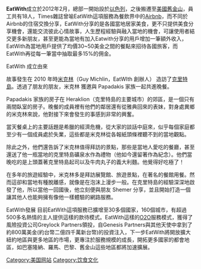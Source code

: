 {{multiple issues|
{{expand|time=2014-12-03T16:22:30+00:00}}
{{expert|time=2014-12-03T16:22:30+00:00}}
{{inappropriate tone|time=2014-12-03T16:22:30+00:00}}
{{unreferenced|time=2014-12-03T16:22:30+00:00}}
}}
{{infobox company
| name = EatWith
| logo = <!-- 檔案不存在 EatWith Logo Bélo.svg -->
| type = [[私人公司|私人公司]]
| location = [[美國|美國]][[加利福尼亞州|加利福尼亞州]][[舊金山|舊金山]]
| foundation = 2012年
| key_people = Guy Michlin（[[執行長|執行長]]）
| industry = [[社群網路服務|社群網路服務]]
| homepage = [http://www.eatwith.com]
}}

'''EatWith'''成立於2012年2月，總部一開始設於[[以色列|以色列]]，之後搬遷至[[美國|美國]][[舊金山|舊金山]]，員工共有18人，Times雜誌曾喻EatWith這項服務為餐飲界中的[[Airbnb|Airbnb]]，而不同於Airbnb的住宿交換分享，EatWith分享的是各國當地居家美食，更不只提供美食分享機會，還能交流彼此心情故事，人生歷程經驗與融入當地的機會，可讓使用者結交更多新朋友，甚至更能為當地有加入Eatwith分享的用戶增加一筆額外收入，EatWith為當地用戶提供了均價30~50美金之間的餐點來招待各國旅客，而EatWith再從每一筆當中抽取最多15%的佣金。

EatWith 成立由來

故事發生在 2010 年時[[米克林|米克林]]（Guy Michlin，EatWIth 創辦人） 造訪了[[克里特島|克里特島]]。透過了朋友的朋友，米克林 獲邀與 Papadakis 家族一起共進晚餐。
 
Papadakis 家族的房子在 Heraklion（克里特島的主要城市）的郊區，是一個只有兩間臥室的房子。晚餐的成員裡有他們的鄰居還有從雅典回來的表妹，對身處異鄉的米克林來說，他對接下來會發生的事感到非常的興奮。
 
當天餐桌上的主要話題是希臘的經濟危機，從大家的談話中庭來，似乎每個家庭都至少有一個成員處於失業，這些都是米克林從各報紙頭條裡聽不到的當地觀點。
 
除此之外，他們還告訴了米克林值得拜訪的景點，那些是當地人愛吃的餐廳，甚至還送了他一瓶當地的克里特島礦泉水作為禮物（他如今還留著作為紀念）。他們當晚吃的是上頭蓋著克里特島起司以及牛肉丸子的義大利麵。他覺得好吃極了！
 
在多年的旅遊經驗中，米克林多是拜訪展覽館、旅遊景點，在著名的餐館用餐。然而這卻和當地有種脫離感，就像是在泡沫上漫步一般。在克里特島的經驗深深地啟發了他，所以當他一回國後，他立刻便與朋友 Shemer 分享，並且開始打造一個讓其他人也能夠擁有像他一樣體驗的網路服務。

EatWith發展
目前EatWith這項服務已擴增至30多個國家，160個城市，有超過500多名熱情的主人提供這樣的款待模式。EatWith這樣的[[O2O|O2O]]服務模式，獲得了風險投資公司Greylock Partners領投，自Genesis Partners與其他天使中拿到了約800萬美金(約台幣二億四千萬新台幣)的投資注入，下一步EatWith將開放擴大紐約地區與更多地區的市場，更專注於服務規模的成長，開拓更多國家的都會地區，如巴塞隆納、羅馬、巴黎、舊金山這些地區都將加速擴展。

[[Category:美国网站|Category:美国网站]]
[[Category:饮食文化|Category:饮食文化]]